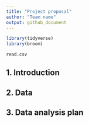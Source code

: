 ```yaml
---
title: "Project proposal"
author: "Team name"
output: github_document
---
```


```r
library(tidyverse)
library(broom)
```

```r
read.csv

```


## 1. Introduction



## 2. Data



## 3. Data analysis plan



